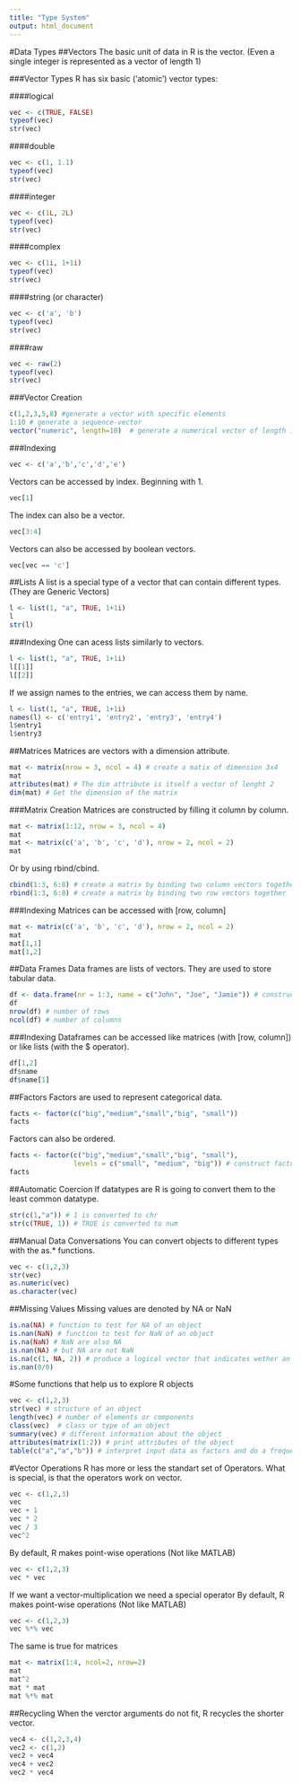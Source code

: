 ```yaml
---
title: "Type System"
output: html_document
---
```



#Data Types
##Vectors
The basic unit of data in R is the vector. (Even a single integer is represented as a vector of length 1)

###Vector Types
R has six basic (‘atomic’) vector types:

####logical
```r
vec <- c(TRUE, FALSE)
typeof(vec)
str(vec)
```
####double
```r
vec <- c(1, 1.1)
typeof(vec)
str(vec)
```
####integer
```r
vec <- c(1L, 2L)
typeof(vec)
str(vec)
```
####complex
```r
vec <- c(1i, 1+1i)
typeof(vec)
str(vec)
```
####string (or character)
```r
vec <- c('a', 'b')
typeof(vec)
str(vec)
```
####raw
```r
vec <- raw(2)
typeof(vec)
str(vec)
```

###Vector Creation
```r
c(1,2,3,5,8) #generate a vector with specific elements
1:10 # generate a sequence-vector
vector("numeric", length=10)  # generate a numerical vector of length 10 with default values
```

###Indexing
```r
vec <- c('a','b','c','d','e')
```
Vectors can be accessed by index. Beginning with 1.
```r
vec[1]
```
The index can also be a vector.
```r
vec[3:4]
```
Vectors can also be accessed by boolean vectors.
```r
vec[vec == 'c']
```

##Lists
A list is a special type of a vector that can contain different types. (They are Generic Vectors)
```r
l <- list(1, "a", TRUE, 1+1i)
l
str(l)
```
###Indexing
One can acess lists similarly to vectors.
```r
l <- list(1, "a", TRUE, 1+1i)
l[[1]]
l[[2]]
```
If we assign names to the entries, we can access them by name.
```r
l <- list(1, "a", TRUE, 1+1i)
names(l) <- c('entry1', 'entry2', 'entry3', 'entry4')
l$entry1
l$entry3
```
##Matrices
Matrices are vectors with a dimension attribute.
```r
mat <- matrix(nrow = 3, ncol = 4) # create a matix of dimension 3x4
mat
attributes(mat) # The dim attribute is itself a vector of lenght 2
dim(mat) # Get the dimension of the matrix
```
###Matrix Creation
Matrices are constructed by filling it column by column.
```r
mat <- matrix(1:12, nrow = 3, ncol = 4) 
mat
mat <- matrix(c('a', 'b', 'c', 'd'), nrow = 2, ncol = 2) 
mat
```
Or by using rbind/cbind.
```r
cbind(1:3, 6:8) # create a matrix by binding two column vectors together
rbind(1:3, 6:8) # create a matrix by binding two row vectors together
```
###Indexing
Matrices can be accessed with [row, column] 
```r
mat <- matrix(c('a', 'b', 'c', 'd'), nrow = 2, ncol = 2)
mat
mat[1,1]
mat[1,2]
```
##Data Frames
Data frames are lists of vectors. They are used to store tabular data.
```r
df <- data.frame(nr = 1:3, name = c("John", "Joe", "Jamie")) # construct a simple dataframe
df
nrow(df) # number of rows
ncol(df) # number of columns
```
###Indexing
Dataframes can be accessed like matrices (with [row, column]) or like lists (with the $ operator).
```r
df[1,2]
df$name
df$name[1]
```
##Factors
Factors are used to represent categorical data.
```r
facts <- factor(c("big","medium","small","big", "small"))
facts
```
Factors can also be ordered.
```r
facts <- factor(c("big","medium","small","big", "small"),
                levels = c("small", "medium", "big")) # construct factors with specific label ordering
facts
```
##Automatic Coercion
If datatypes are R is going to convert them to the least common datatype.
```r
str(c(1,"a")) # 1 is converted to chr
str(c(TRUE, 1)) # TRUE is converted to num
```
##Manual Data Conversations
You can convert objects to different types with the as.* functions.
```r
vec <- c(1,2,3)
str(vec)
as.numeric(vec)
as.character(vec)
```
##Missing Values
Missing values are denoted by NA or NaN
```r
is.na(NA) # function to test for NA of an object
is.nan(NaN) # function to test for NaN of an object
is.na(NaN) # NaN are also NA
is.nan(NA) # but NA are not NaN
is.na(c(1, NA, 2)) # produce a logical vector that indicates wether an element is NA or not
is.nan(0/0)
```
#Some functions that help us to explore R objects
```r
vec <- c(1,2,3)
str(vec) # structure of an object 
length(vec) # number of elements or components
class(vec)  # class or type of an object
summary(vec) # different information about the object
attributes(matrix(1:2)) # print attributes of the object
table(c("a","a","b")) # interpret input data as factors and do a frequency count
```
#Vector Operations
R has more or less the standart set of Operators.
What is special, is that the operators work on vector.
```r
vec <- c(1,2,3)
vec
vec + 1
vec * 2
vec / 3
vec^2
```
By default, R makes point-wise operations (Not like MATLAB)
```r
vec <- c(1,2,3)
vec * vec
```
If we want a vector-multiplication we need a special operator
By default, R makes point-wise operations (Not like MATLAB)
```r
vec <- c(1,2,3)
vec %*% vec
```
The same is true for matrices
```r
mat <- matrix(1:4, ncol=2, nrow=2)
mat
mat^2
mat * mat
mat %*% mat
```
##Recycling
When the verctor arguments do not fit, R recycles the shorter vector.
```r
vec4 <- c(1,2,3,4)
vec2 <- c(1,2)
vec2 + vec4
vec4 + vec2
vec2 * vec4
```